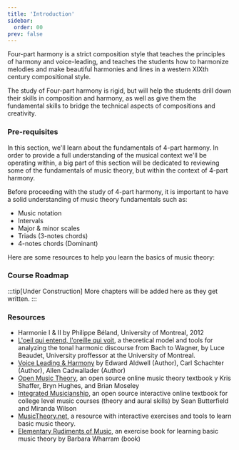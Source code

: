 ```yaml
---
title: 'Introduction'
sidebar:
  order: 00
prev: false
---
```



Four-part harmony is a strict composition style that teaches the principles of harmony and voice-leading, and teaches the students how to harmonize melodies and make beautiful harmonies and lines in a western XIXth century compositional style.

The study of Four-part harmony is rigid, but will help the students drill down their skills in composition and harmony, as well as give them the fundamental skills to bridge the technical aspects of compositions and creativity.

### Pre-requisites

In this section, we'll learn about the fundamentals of 4-part harmony. In order to provide a full understanding of the musical context we'll be operating within, a big part of this section will be dedicated to reviewing some of the fundamentals of music theory, but within the context of 4-part harmony.

Before proceeding with the study of 4-part harmony, it is important to have a solid understanding of music theory fundamentals such as:

- Music notation
- Intervals
- Major & minor scales
- Triads (3-notes chords)
- 4-notes chords (Dominant)

Here are some resources to help you learn the basics of music theory:

### Course Roadmap

:::tip[Under Construction]
More chapters will be added here as they get written.
:::

<LinkCard
  title="Chapter 1: Fundamentals"
  href="/four-part-harmony/fundamentals/"
  description="In this chapter we're going to expand upon fundamentals of music theory and introduce basic concepts of harmony.  We'll address what is 4 part harmony, intervals, constitutive chords in the major scale, tessitura, voice dispositions and type of motions."
/>

<LinkCard
  title="Chapter 2: Minor Keys"
  href="/four-part-harmony/minor-keys/"
  description="In this chapter we will address the intricacies of harmonizing for the minor key as well as constotutive chords, as they require special attention."
/>

<LinkCard
  title="Chapter 3: Harmonization"
  href="/four-part-harmony/harmonization/"
  description="In this chapter we will learn the basic principles of harmony, such as tonality, the cycle of fifths, cadenzas and how to hamronize a melody."
/>

### Resources

- Harmonie I & II by Philippe Béland, University of Montreal, 2012
- [L'oeil qui entend, l'oreille qui voit](https://bw.musique.umontreal.ca/), a theoretical model and tools for analyzing the tonal harmonic discourse from Bach to Wagner, by Luce Beaudet, University proffessor at the University of Montreal.
- [Voice Leading & Harmony](https://www.amazon.com/Harmony-Voice-Leading-Edward-Aldwell/dp/0495189758) by Edward Aldwell (Author), Carl Schachter (Author), Allen Cadwallader (Author)
- [Open Music Theory](https://openmusictheory.github.io/), an open source online music theory textbook y Kris Shaffer, Bryn Hughes, and Brian Moseley
- [Integrated Musicianship](https://intmus.github.io/), an open source interactive online textbook for college level music courses (theory and aural skills) by Sean Butterfield and Miranda Wilson
- [MusicTheory.net](https://www.musictheory.net/), a resource with interactive exercises and tools to learn basic music theory.
- [Elementary Rudiments of Music](https://www.amazon.com/Elementary-Rudiments-Music-Barbara-Wharram/dp/0887970044), an exercise book for learning basic music theory by Barbara Wharram (book)
